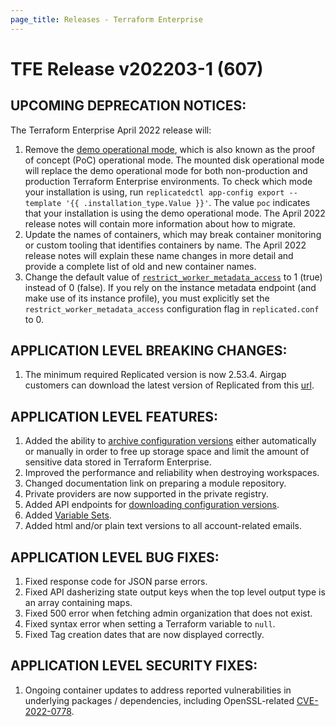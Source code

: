 ```yaml
---
page_title: Releases - Terraform Enterprise
---
```


# TFE Release v202203-1 (607)

## UPCOMING DEPRECATION NOTICES:

The Terraform Enterprise April 2022 release will:

1. Remove the [demo operational mode](https://www.terraform.io/enterprise/before-installing#operational-mode-decision), which is also known as the proof of concept (PoC) operational mode. The mounted disk operational mode will replace the demo operational mode for both non-production and production Terraform Enterprise environments. To check which mode your installation is using, run `replicatedctl app-config export --template '{{ .installation_type.Value }}'`. The value `poc` indicates that your installation is using the demo operational mode. The April 2022 release notes will contain more information about how to migrate.
1. Update the names of containers, which may break container monitoring or custom tooling that identifies containers by name. The April 2022 release notes will explain these name changes in more detail and provide a complete list of old and new container names.
1. Change the default value of [`restrict_worker_metadata_access`](https://www.terraform.io/enterprise/install/automated/automating-the-installer#restrict_worker_metadata_access) to 1 (true) instead of 0 (false). If you rely on the instance metadata endpoint (and make use of its instance profile), you must explicitly set the `restrict_worker_metadata_access` configuration flag in `replicated.conf` to 0.

## APPLICATION LEVEL BREAKING CHANGES:

1. The minimum required Replicated version is now 2.53.4. Airgap customers can download the latest version of Replicated from this [url](https://install.terraform.io/airgap/latest.tar.gz).

## APPLICATION LEVEL FEATURES:

1. Added the ability to [archive configuration versions](https://www.terraform.io/cloud-docs/workspaces/configurations#archiving-configuration-versions) either automatically or manually in order to free up storage space and limit the amount of sensitive data stored in Terraform Enterprise.
2. Improved the performance and reliability when destroying workspaces.
3. Changed documentation link on preparing a module repository.
4. Private providers are now supported in the private registry.
5. Added API endpoints for [downloading configuration versions](https://www.terraform.io/cloud-docs/api-docs/configuration-versions#download-configuration-files).
1. Added [Variable Sets](https://www.terraform.io/cloud-docs/api-docs/variable-sets).
1. Added html and/or plain text versions to all account-related emails.

## APPLICATION LEVEL BUG FIXES:

1. Fixed response code for JSON parse errors.
2. Fixed API dasherizing state output keys when the top level output type is an array containing maps.
3. Fixed 500 error when fetching admin organization that does not exist.
1. Fixed syntax error when setting a Terraform variable to `null`.
1. Fixed Tag creation dates that are now displayed correctly.

## APPLICATION LEVEL SECURITY FIXES:

1. Ongoing container updates to address reported vulnerabilities in underlying packages / dependencies, including OpenSSL-related [CVE-2022-0778](https://nvd.nist.gov/vuln/detail/CVE-2022-0778).
